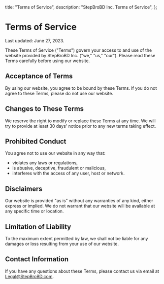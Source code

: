   title: "Terms of Service",
  description: "StepBroBD Inc. Terms of Service",
};

# Terms of Service

Last updated: June 27, 2023.

These Terms of Service ("Terms") govern your access to and use of the website
provided by StepBroBD Inc. ("we," "us," "our"). Please read these Terms
carefully before using our website.

## Acceptance of Terms

By using our website, you agree to be bound by these Terms. If you do not agree
to these Terms, please do not use our website.

## Changes to These Terms

We reserve the right to modify or replace these Terms at any time. We will try
to provide at least 30 days' notice prior to any new terms taking effect.

## Prohibited Conduct

You agree not to use our website in any way that:

- violates any laws or regulations,
- is abusive, deceptive, fraudulent or malicious,
- interferes with the access of any user, host or network.

## Disclaimers

Our website is provided "as is" without any warranties of any kind, either
express or implied. We do not warrant that our website will be available at any
specific time or location.

## Limitation of Liability

To the maximum extent permitted by law, we shall not be liable for any damages
or loss resulting from your use of our website.

## Contact Information

If you have any questions about these Terms, please contact us via email at
[Legal@StepBroBD.com](mailto:Legal@StepBroBD.com).
